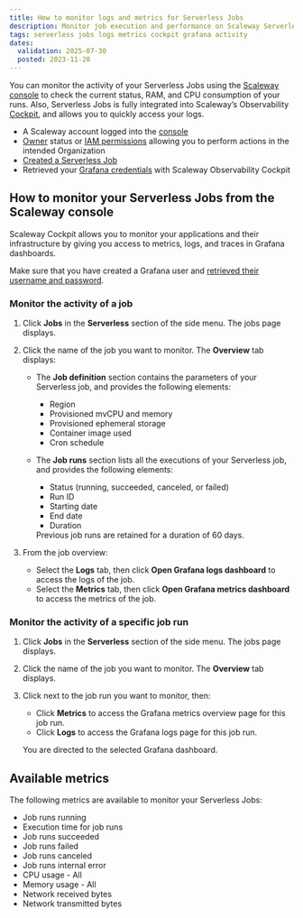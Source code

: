 ```yaml
---
title: How to monitor logs and metrics for Serverless Jobs
description: Monitor job execution and performance on Scaleway Serverless.
tags: serverless jobs logs metrics cockpit grafana activity
dates:
  validation: 2025-07-30
  posted: 2023-11-20
---
```



You can monitor the activity of your Serverless Jobs using the [Scaleway console](https://account.scaleway.com/?service=elements) to check the current status, RAM, and CPU consumption of your runs. Also, Serverless Jobs is fully integrated into Scaleway’s Observability [Cockpit](/cockpit/quickstart/), and allows you to quickly access your logs.

<Requirements />

- A Scaleway account logged into the [console](https://account.scaleway.com/?service=elements)
- [Owner](/iam/concepts/#owner) status or [IAM permissions](/iam/concepts/#permission) allowing you to perform actions in the intended Organization
- [Created a Serverless Job](/serverless-jobs/how-to/create-job/)
- Retrieved your [Grafana credentials](/cockpit/how-to/retrieve-grafana-credentials/) with Scaleway Observability Cockpit

## How to monitor your Serverless Jobs from the Scaleway console

Scaleway Cockpit allows you to monitor your applications and their infrastructure by giving you access to metrics, logs, and traces in Grafana dashboards.

Make sure that you have created a Grafana user and [retrieved their username and password](/cockpit/how-to/retrieve-grafana-credentials/).

### Monitor the activity of a job

1. Click **Jobs** in the **Serverless** section of the side menu. The jobs page displays.

2. Click the name of the job you want to monitor. The **Overview** tab displays:
    - The **Job definition** section contains the parameters of your Serverless job, and provides the following elements:
      - Region
      - Provisioned mvCPU and memory
      - Provisioned ephemeral storage
      - Container image used
      - Cron schedule
    - The **Job runs** section lists all the executions of your Serverless job, and provides the following elements:
      - Status (running, succeeded, canceled, or failed)
      - Run ID
      - Starting date
      - End date
      - Duration

      <Message type="note">
      Previous job runs are retained for a duration of 60 days.
      </Message>

3. From the job overview:
    - Select the **Logs** tab, then click **Open Grafana logs dashboard** to access the logs of the job.
    - Select the **Metrics** tab, then click **Open Grafana metrics dashboard** to access the metrics of the job.

### Monitor the activity of a specific job run

1. Click **Jobs** in the **Serverless** section of the side menu. The jobs page displays.

2. Click the name of the job you want to monitor. The **Overview** tab displays.

3. Click <Icon name="more" /> next to the job run you want to monitor, then:

    - Click **Metrics** to access the Grafana metrics overview  page for this job run.
    - Click **Logs** to access the Grafana logs page for this job run.

    You are directed to the selected Grafana dashboard.

## Available metrics

The following metrics are available to monitor your Serverless Jobs:

- Job runs running
- Execution time for job runs
- Job runs succeeded
- Job runs failed
- Job runs canceled
- Job runs internal error
- CPU usage - All
- Memory usage - All
- Network received bytes
- Network transmitted bytes

